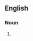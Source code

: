 {{also|yellow cakes}}

==English==

===Noun===
{{head|en|noun form}}

# {{plural of|yellowcake|lang=en}}